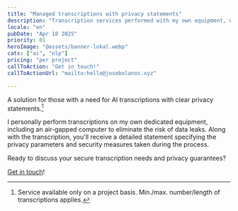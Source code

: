 ```yaml
---
title: "Managed transcriptions with privacy statements"
description: "Transcription services performed with my own equipment, with a statement specifying privacy parameters"
locale: "en"
pubDate: "Apr 10 2025"
priority: 01
heroImage: "@assets/banner-lokal.webp"
cats: ["ai", "nlp"]
pricing: "per project"
callToAction: "Get in touch!"
callToActionUrl: "mailto:hello@josebolanos.xyz"

---
```


A solution for those with a need for AI transcriptions with clear privacy statements.[^1]

I personally perform transcriptions on my own dedicated equipment, including an air-gapped computer to eliminate the risk of data leaks. Along with the transcription, you'll receive a detailed statement specifying the privacy parameters and security measures taken during the process.

Ready to discuss your secure transcription needs and privacy guarantees?

<a href={frontmatter.callToActionUrl}>Get in touch</a>!

[^1]: Service available only on a project basis. Min./max. number/length of transcriptions applies.
